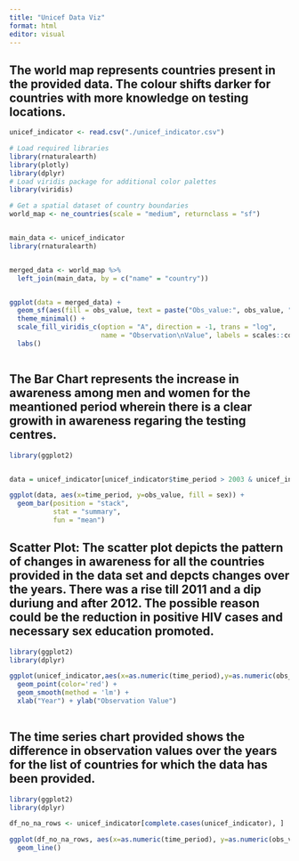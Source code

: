 ```yaml
---
title: "Unicef Data Viz"
format: html
editor: visual
---
```


## The world map represents countries present in the provided data. The colour shifts darker for countries with more knowledge on testing locations.

```r

unicef_indicator <- read.csv("./unicef_indicator.csv")

# Load required libraries
library(rnaturalearth)
library(plotly)
library(dplyr)
# Load viridis package for additional color palettes
library(viridis)

# Get a spatial dataset of country boundaries
world_map <- ne_countries(scale = "medium", returnclass = "sf")


main_data <- unicef_indicator
library(rnaturalearth)


merged_data <- world_map %>%
  left_join(main_data, by = c("name" = "country"))


ggplot(data = merged_data) +
  geom_sf(aes(fill = obs_value, text = paste("Obs_value:", obs_value, "<br>Country:", name)), size = 0.1) +
  theme_minimal() +
  scale_fill_viridis_c(option = "A", direction = -1, trans = "log", 
                       name = "Observation\nValue", labels = scales::comma, end = 0.9) +
  labs()



```

## The Bar Chart represents the increase in awareness among men and women for the meantioned period wherein there is a clear growith in awareness regaring the testing centres.

```r
library(ggplot2)


data = unicef_indicator[unicef_indicator$time_period > 2003 & unicef_indicator$time_period < 2012, ]

ggplot(data, aes(x=time_period, y=obs_value, fill = sex)) +
  geom_bar(position = "stack",
           stat = "summary",
           fun = "mean")

```

## Scatter Plot: The scatter plot depicts the pattern of changes in awareness for all the countries provided in the data set and depcts changes over the years. There was a rise till 2011 and a dip duriung and after 2012. The possible reason could be the reduction in positive HIV cases and necessary sex education promoted.

```r
library(ggplot2)
library(dplyr)

ggplot(unicef_indicator,aes(x=as.numeric(time_period),y=as.numeric(obs_value))) +
  geom_point(color='red') +
  geom_smooth(method = 'lm') +
  xlab("Year") + ylab("Observation Value")
  

```

## The time series chart provided shows the difference in observation values over the years for the list of countries for which the data has been provided.

```r
library(ggplot2)
library(dplyr)

df_no_na_rows <- unicef_indicator[complete.cases(unicef_indicator), ]

ggplot(df_no_na_rows, aes(x=as.numeric(time_period), y=as.numeric(obs_value), group = country, colour = country)) +
  geom_line()


```
